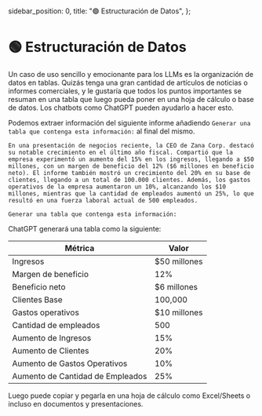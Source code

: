   sidebar_position: 0,
  title: "🟢 Estructuración de Datos",
};

# 🟢 Estructuración de Datos

Un caso de uso sencillo y emocionante para los LLMs es la organización de datos en tablas. Quizás tenga una gran cantidad de artículos de noticias o informes comerciales, y le gustaría que todos los puntos importantes se resuman en una tabla que luego pueda poner en una hoja de cálculo o base de datos. Los chatbots como ChatGPT pueden ayudarlo a hacer esto.

Podemos extraer información del siguiente informe añadiendo `Generar una tabla que contenga esta información:` al final del mismo.

```text
En una presentación de negocios reciente, la CEO de Zana Corp. destacó su notable crecimiento en el último año fiscal. Compartió que la empresa experimentó un aumento del 15% en los ingresos, llegando a $50 millones, con un margen de beneficio del 12% ($6 millones en beneficio neto). El informe también mostró un crecimiento del 20% en su base de clientes, llegando a un total de 100.000 clientes. Además, los gastos operativos de la empresa aumentaron un 10%, alcanzando los $10 millones, mientras que la cantidad de empleados aumentó un 25%, lo que resultó en una fuerza laboral actual de 500 empleados.

Generar una tabla que contenga esta información:
```

ChatGPT generará una tabla como la siguiente:

| Métrica                          | Valor        |
| -------------------------------- | ------------ |
| Ingresos                         | $50 millones |
| Margen de beneficio              | 12%          |
| Beneficio neto                   | $6 millones  |
| Clientes Base                    | 100,000      |
| Gastos operativos                | $10 millones |
| Cantidad de empleados            | 500          |
| Aumento de Ingresos              | 15%          |
| Aumento de Clientes              | 20%          |
| Aumento de Gastos Operativos     | 10%          |
| Aumento de Cantidad de Empleados | 25%          |

Luego puede copiar y pegarla en una hoja de cálculo como Excel/Sheets o incluso en documentos y presentaciones.
